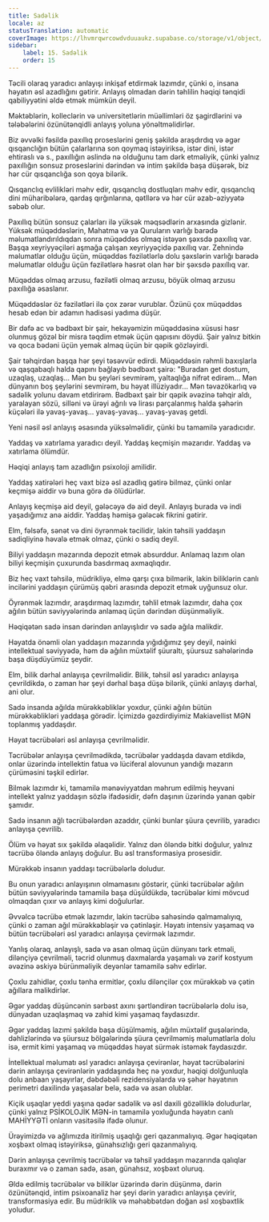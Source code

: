 ```yaml
---
title: Sadəlik
locale: az
statusTranslation: automatic
coverImage: https://lhvmrqwrcowdvduuaukz.supabase.co/storage/v1/object/public/strapi-uploads/small_cover-educacion-fundamental.webp-2d51a7828a2b1309555be27f7e2a61a0.webp
sidebar:
    label: 15. Sadəlik
    order: 15
---
```

Təcili olaraq yaradıcı anlayışı inkişaf etdirmək lazımdır, çünki o, insana həyatın əsl azadlığını gətirir. Anlayış olmadan dərin təhlilin həqiqi tənqidi qabiliyyətini əldə etmək mümkün deyil.

Məktəblərin, kolleclərin və universitetlərin müəllimləri öz şagirdlərini və tələbələrini özünütənqidli anlayış yoluna yönəltməlidirlər.

Biz əvvəlki fəsildə paxıllıq proseslərini geniş şəkildə araşdırdıq və əgər qısqanclığın bütün çalarlarına son qoymaq istəyiriksə, istər dini, istər ehtiraslı və s., paxıllığın əslində nə olduğunu tam dərk etməliyik, çünki yalnız paxıllığın sonsuz proseslərini dərindən və intim şəkildə başa düşərək, biz hər cür qısqanclığa son qoya bilərik.

Qısqanclıq evlilikləri məhv edir, qısqanclıq dostluqları məhv edir, qısqanclıq dini müharibələrə, qardaş qırğınlarına, qətllərə və hər cür əzab-əziyyətə səbəb olur.

Paxıllıq bütün sonsuz çalarları ilə yüksək məqsədlərin arxasında gizlənir. Yüksək müqəddəslərin, Mahatma və ya Quruların varlığı barədə məlumatlandırıldıqdan sonra müqəddəs olmaq istəyən şəxsdə paxıllıq var. Başqa xeyriyyəçiləri aşmağa çalışan xeyriyyəçidə paxıllıq var. Zehnində məlumatlar olduğu üçün, müqəddəs fəzilətlərlə dolu şəxslərin varlığı barədə məlumatlar olduğu üçün fəzilətlərə həsrət olan hər bir şəxsdə paxıllıq var.

Müqəddəs olmaq arzusu, fəzilətli olmaq arzusu, böyük olmaq arzusu paxıllığa əsaslanır.

Müqəddəslər öz fəzilətləri ilə çox zərər vurublar. Özünü çox müqəddəs hesab edən bir adamın hadisəsi yadıma düşür.

Bir dəfə ac və bədbəxt bir şair, hekayəmizin müqəddəsinə xüsusi həsr olunmuş gözəl bir misra təqdim etmək üçün qapısını döydü. Şair yalnız bitkin və qoca bədəni üçün yemək almaq üçün bir qəpik gözləyirdi.

Şair təhqirdən başqa hər şeyi təsəvvür edirdi. Müqəddəsin rəhmli baxışlarla və qaşqabaqlı halda qapını bağlayıb bədbəxt şairə: "Buradan get dostum, uzaqlaş, uzaqlaş... Mən bu şeyləri sevmirəm, yaltaqlığa nifrət edirəm... Mən dünyanın boş şeylərini sevmirəm, bu həyat illüziyadır... Mən təvazökarlıq və sadəlik yolunu davam etdirirəm. Bədbəxt şair bir qəpik əvəzinə təhqir aldı, yaralayan sözü, silləni və ürəyi ağrılı və lirası parçalanmış halda şəhərin küçələri ilə yavaş-yavaş... yavaş-yavaş... yavaş-yavaş getdi.

Yeni nəsil əsl anlayış əsasında yüksəlməlidir, çünki bu tamamilə yaradıcıdır.

Yaddaş və xatırlama yaradıcı deyil. Yaddaş keçmişin məzarıdır. Yaddaş və xatırlama ölümdür.

Həqiqi anlayış tam azadlığın psixoloji amilidir.

Yaddaş xatirələri heç vaxt bizə əsl azadlıq gətirə bilməz, çünki onlar keçmişə aiddir və buna görə də ölüdürlər.

Anlayış keçmişə aid deyil, gələcəyə də aid deyil. Anlayış burada və indi yaşadığımız anə aiddir. Yaddaş həmişə gələcək fikrini gətirir.

Elm, fəlsəfə, sənət və dini öyrənmək təcilidir, lakin təhsili yaddaşın sadiqliyinə həvalə etmək olmaz, çünki o sadiq deyil.

Biliyi yaddaşın məzarında depozit etmək absurddur. Anlamaq lazım olan biliyi keçmişin çuxurunda basdırmaq axmaqlıqdır.

Biz heç vaxt təhsilə, müdrikliyə, elmə qarşı çıxa bilmərik, lakin biliklərin canlı incilərini yaddaşın çürümüş qəbri arasında depozit etmək uyğunsuz olur.

Öyrənmək lazımdır, araşdırmaq lazımdır, təhlil etmək lazımdır, daha çox ağılın bütün səviyyələrində anlamaq üçün dərindən düşünməliyik.

Həqiqətən sadə insan dərindən anlayışlıdır və sadə ağıla malikdir.

Həyatda önəmli olan yaddaşın məzarında yığıdığımız şey deyil, nəinki intellektual səviyyədə, həm də ağılın müxtəlif şüuraltı, şüursuz sahələrində başa düşdüyümüz şeydir.

Elm, bilik dərhal anlayışa çevrilməlidir. Bilik, təhsil əsl yaradıcı anlayışa çevrildikdə, o zaman hər şeyi dərhal başa düşə bilərik, çünki anlayış dərhal, ani olur.

Sadə insanda ağılda mürəkkəbliklər yoxdur, çünki ağılın bütün mürəkkəblikləri yaddaşa görədir. İçimizdə gəzdirdiyimiz Makiavellist MƏN toplanmış yaddaşdır.

Həyat təcrübələri əsl anlayışa çevrilməlidir.

Təcrübələr anlayışa çevrilmədikdə, təcrübələr yaddaşda davam etdikdə, onlar üzərində intellektin fatua və lüciferal alovunun yandığı məzarın çürüməsini təşkil edirlər.

Bilmək lazımdır ki, tamamilə mənəviyyatdan məhrum edilmiş heyvani intellekt yalnız yaddaşın sözlə ifadəsidir, dəfn daşının üzərində yanan qəbir şamıdır.

Sadə insanın ağlı təcrübələrdən azaddır, çünki bunlar şüura çevrilib, yaradıcı anlayışa çevrilib.

Ölüm və həyat sıx şəkildə əlaqəlidir. Yalnız dən öləndə bitki doğulur, yalnız təcrübə öləndə anlayış doğulur. Bu əsl transformasiya prosesidir.

Mürəkkəb insanın yaddaşı təcrübələrlə doludur.

Bu onun yaradıcı anlayışının olmamasını göstərir, çünki təcrübələr ağılın bütün səviyyələrində tamamilə başa düşüldükdə, təcrübələr kimi mövcud olmaqdan çıxır və anlayış kimi doğulurlar.

Əvvəlcə təcrübə etmək lazımdır, lakin təcrübə sahəsində qalmamalıyıq, çünki o zaman ağıl mürəkkəbləşir və çətinləşir. Həyatı intensiv yaşamaq və bütün təcrübələri əsl yaradıcı anlayışa çevirmək lazımdır.

Yanlış olaraq, anlayışlı, sadə və asan olmaq üçün dünyanı tərk etməli, dilənçiyə çevrilməli, təcrid olunmuş daxmalarda yaşamalı və zərif kostyum əvəzinə əskiyə bürünməliyik deyənlər tamamilə səhv edirlər.

Çoxlu zahidlər, çoxlu tənha ermitlər, çoxlu dilənçilər çox mürəkkəb və çətin ağıllara malikdirlər.

Əgər yaddaş düşüncənin sərbəst axını şərtləndirən təcrübələrlə dolu isə, dünyadan uzaqlaşmaq və zahid kimi yaşamaq faydasızdır.

Əgər yaddaş lazımi şəkildə başa düşülməmiş, ağılın müxtəlif guşələrində, dəhlizlərində və şüursuz bölgələrində şüura çevrilməmiş məlumatlarla dolu isə, ermit kimi yaşamaq və müqəddəs həyat sürmək istəmək faydasızdır.

İntellektual məlumatı əsl yaradıcı anlayışa çevirənlər, həyat təcrübələrini dərin anlayışa çevirənlərin yaddaşında heç nə yoxdur, həqiqi dolğunluqla dolu anbaan yaşayırlar, dəbdəbəli rezidensiyalarda və şəhər həyatının perimetri daxilində yaşasalar belə, sadə və asan olublar.

Kiçik uşaqlar yeddi yaşına qədər sadəlik və əsl daxili gözəlliklə doludurlar, çünki yalnız PSİKOLOJİK MƏN-in tamamilə yoxluğunda həyatın canlı MAHİYYƏTİ onların vasitəsilə ifadə olunur.

Ürəyimizdə və ağlımızda itirilmiş uşaqlığı geri qazanmalıyıq. Əgər həqiqətən xoşbəxt olmaq istəyiriksə, günahsızlığı geri qazanmalıyıq.

Dərin anlayışa çevrilmiş təcrübələr və təhsil yaddaşın məzarında qalıqlar buraxmır və o zaman sadə, asan, günahsız, xoşbəxt oluruq.

Əldə edilmiş təcrübələr və biliklər üzərində dərin düşünmə, dərin özünütənqid, intim psixoanaliz hər şeyi dərin yaradıcı anlayışa çevirir, transformasiya edir. Bu müdriklik və məhəbbətdən doğan əsl xoşbəxtlik yoludur.

